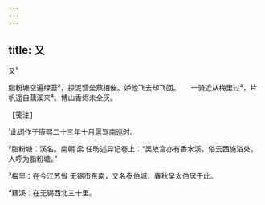 ```yaml
---
---
---
```

title: 又
---



又¹





脂粉塘空遍绿苔²，掠泥营垒燕相催。妒他飞去却飞回。　　一骑近从梅里过³，片帆遥自藕溪来⁴。博山香烬未全灰。





【笺注】


¹此词作于康熙二十三年十月扈驾南巡时。

²脂粉塘：溪名。南朝 梁 任昉述异记卷上：“吴故宫亦有香水溪，俗云西施浴处，人呼为脂粉塘。”

³梅里：在今江苏省 无锡市东南，又名泰伯城，春秋吴太伯居于此。

⁴藕溪：在无锡西北三十里。